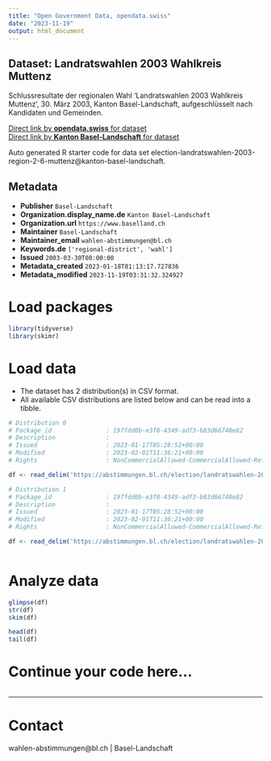 ```yaml
---
title: "Open Government Data, opendata.swiss"
date: "2023-11-19"
output: html_document
---
```


## Dataset: Landratswahlen 2003 Wahlkreis Muttenz

Schlussresultate der regionalen Wahl 'Landratswahlen 2003 Wahlkreis Muttenz', 30. März 2003, Kanton Basel-Landschaft, aufgeschlüsselt nach Kandidaten und Gemeinden.

[Direct link by **opendata.swiss** for dataset](https://opendata.swiss/de/dataset/landratswahlen-2003-wahlkreis-muttenz)<br>
[Direct link by **Kanton Basel-Landschaft** for dataset](https://abstimmungen.bl.ch/election/landratswahlen-2003-region-2-6-muttenz/data)

Auto generated R starter code for data set election-landratswahlen-2003-region-2-6-muttenz@kanton-basel-landschaft.

## Metadata

- **Publisher** `Basel-Landschaft`
- **Organization.display_name.de** `Kanton Basel-Landschaft`
- **Organization.url** `https://www.baselland.ch`
- **Maintainer** `Basel-Landschaft`
- **Maintainer_email** `wahlen-abstimmungen@bl.ch`
- **Keywords.de** `['regional-district', 'wahl']`
- **Issued** `2003-03-30T00:00:00`
- **Metadata_created** `2023-01-18T01:13:17.727836`
- **Metadata_modified** `2023-11-19T03:31:32.324927`


# Load packages

```r

library(tidyverse)
library(skimr)

```

# Load data

-   The dataset has 2 distribution(s) in CSV format.
-   All available CSV distributions are listed below and can be read into a tibble.

```r

# Distribution 0
# Package_id               : 197fdd0b-e3f8-4349-adf3-b83d66748e82
# Description              : 
# Issued                   : 2023-01-17T05:28:52+00:00
# Modified                 : 2023-02-01T11:36:21+00:00
# Rights                   : NonCommercialAllowed-CommercialAllowed-ReferenceRequired

df <- read_delim('https://abstimmungen.bl.ch/election/landratswahlen-2003-region-2-6-muttenz/data-csv')

# Distribution 1
# Package_id               : 197fdd0b-e3f8-4349-adf3-b83d66748e82
# Description              : 
# Issued                   : 2023-01-17T05:28:52+00:00
# Modified                 : 2023-02-01T11:36:21+00:00
# Rights                   : NonCommercialAllowed-CommercialAllowed-ReferenceRequired

df <- read_delim('https://abstimmungen.bl.ch/election/landratswahlen-2003-region-2-6-muttenz/data-parties-csv')



```

# Analyze data

```r

glimpse(df)
str(df)
skim(df)

head(df)
tail(df)

```

# Continue your code here...

```r

```

------------------------------------------------------------------------

# Contact

wahlen-abstimmungen@bl.ch | Basel-Landschaft
